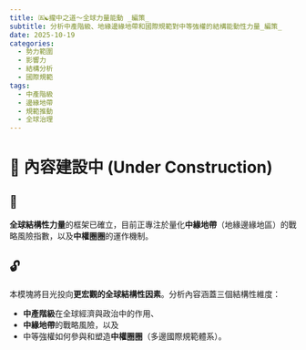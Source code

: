 ```yaml
---
title: ㈤☯️攏中之道〜全球力量能動 _編策_
subtitle: 分析中產階級、地緣邊緣地帶和國際規範對中等強權的結構能動性力量_編策_
date: 2025-10-19
categories:
  - 勢力範圍
  - 影響力
  - 結構分析
  - 國際規範
tags:
  - 中產階級
  - 邊緣地帶
  - 規範推動
  - 全球治理
---
```


# 🚧 內容建設中 (Under Construction)

## 🔐

**全球結構性力量**的框架已確立，目前正專注於量化**中緣地帶**（地緣邊緣地區）的戰略風險指數，以及**中權圈圈**的運作機制。

## 🔓

本模塊將目光投向**更宏觀的全球結構性因素**。分析內容涵蓋三個結構性維度：

* **中產階級**在全球經濟與政治中的作用、
* **中緣地帶**的戰略風險，以及
* 中等強權如何參與和塑造**中權圈圈**（多邊國際規範體系）。